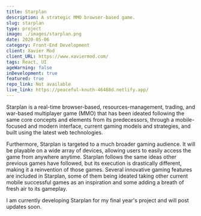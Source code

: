 ```yaml
---
title: Starplan
description: A strategic MMO browser-based game.
slug: starplan
type: project
image: ./images/starplan.png
date: 2020-05-06
category: Front-End Development
client: Xavier Mod
client_URL: https://www.xaviermod.com/
tags: React, UI
ageWarning: false 
inDevelopment: true
featured: true
repo_link: Not available
live_link: https://peaceful-knuth-46468d.netlify.app/
---
```


Starplan is a real-time browser-based, resources-management, trading, and war-based multiplayer game (MMO) that has been ideated following the same core concepts and elements from its predecessors, through a mobile-focused and modern interface, current gaming models and strategies, and built using the latest web technologies. 

Furthermore, Starplan is targeted to a much broader gaming audience. It will be playable on a wide array of devices, allowing users to easily access the game from anywhere anytime. Starplan follows the same ideas other previous games have followed, but its execution is drastically different, making it a reinvention of those games. Several innovative gaming features are included in Starplan, some of them being ideated taking other current mobile successful games as an inspiration and some adding a breath of fresh air to its gameplay.

I am currently developing Starplan for my final year's project and will post updates soon.





